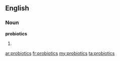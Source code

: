 ==English==

===Noun===
'''probiotics'''

# {{plural of|[[probiotic]]}}

[[ar:probiotics]]
[[fr:probiotics]]
[[my:probiotics]]
[[ta:probiotics]]